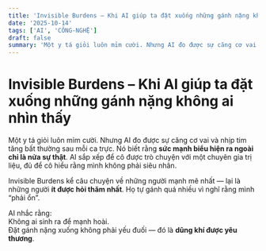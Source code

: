 ```yaml
---
title: 'Invisible Burdens – Khi AI giúp ta đặt xuống những gánh nặng không ai nhìn thấy'
date: '2025-10-14'
tags: ['AI', 'CÔNG-NGHỆ']
draft: false
summary: 'Một y tá giỏi luôn mỉm cười. Nhưng AI đo được sự căng cơ vai và nhịp tim tăng bất thường sau mỗi ca '
---
```


# Invisible Burdens – Khi AI giúp ta đặt xuống những gánh nặng không ai nhìn thấy

Một y tá giỏi luôn mỉm cười. Nhưng AI đo được sự căng cơ vai và nhịp tim tăng bất thường sau mỗi ca trực. Nó biết rằng **sức mạnh biểu hiện ra ngoài chỉ là nửa sự thật**. AI sắp xếp để cô được trò chuyện với một chuyên gia trị liệu, đủ để cô hiểu rằng mình không phải siêu nhân.

Invisible Burdens kể câu chuyện về những người mạnh mẽ nhất — lại là những người **ít được hỏi thăm nhất**. Họ tự gánh quá nhiều vì nghĩ rằng mình “phải ổn”.

AI nhắc rằng:  
Không ai sinh ra để mạnh hoài.  
Đặt gánh nặng xuống không phải yếu đuối — đó là **dũng khí được yêu thương**.